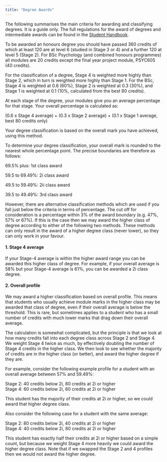 ```yaml
---
title: "Degree Awards"
---
```


The following summarises the main criteria for awarding and classifying degrees. It is a guide only. The full regulations for the award of degrees and intermediate awards can be found in the [Student Handbook](https://www.plymouth.ac.uk/your-university/governance/student-handbook).

To be awarded an honours degree you should have passed 360 credits of which at least 120 are at level 6 (studied in Stage 3 or 4) and a further 120 at level 5 (Stage 2). For BSc Psychology (and combined honours programmes) all modules are 20 credits except the final year project module, PSYC605 (40 credits).

For the classification of a degree, Stage 4 is weighted more highly than Stage 2, which in turn is weighted more highly than Stage 1. For the BSc, Stage 4 is weighted at 0.6 (60%), Stage 2 is weighted at 0.3 (30%), and Stage 1 is weighted at 0.1 (10%, calculated from the best 80 credits).

At each stage of the degree, your modules give you an average percentage for that stage. Your overall percentage is calculated as:

(0.6 x Stage 4 average) + (0.3 x Stage 2 average) + (0.1 x Stage 1 average, best 80 credits only)

Your degree classification is based on the overall mark you have achieved, using this method.

To determine your degree classification, your overall mark is rounded to the nearest whole percentage point. The precise boundaries are therefore as follows:

69.5% plus: 1st class award

59.5 to 69.49%: 2i class award

49.5 to 59.49%: 2ii class award

39.5 to 49.49%: 3rd class award

However, there are alternative classification methods which are used if you fall just below the criteria in terms of percentage. The cut off for consideration is a percentage within 3% of the award boundary (e.g. 47%, 57% or 67%). If this is the case then we may award the higher class of degree according to either of the following two methods. These methods can only result in the award of a higher degree class (never lower), so they can only work in your favour.

#### 1. Stage 4 average

If your Stage-4 average is within the higher award range you can be awarded this higher class of degree. For example, if your overall average is 58% but your Stage-4 average is 61%, you can be awarded a 2i class degree.

#### 2. Overall profile

We may award a higher classification based on overall profile. This means that students who usually achieve module marks in the higher class may be awarded that class of degree, even if their overall average is below the threshold. This is rare, but sometimes applies to a student who has a small number of credits with much lower marks that drag down their overall average.

The calculation is somewhat complicated, but the principle is that we look at how many credits fall into each degree class across Stage 2 and Stage 4. We weight Stage 4 twice as much, by effectively doubling the number of Stage 4 credits in the higher class. We then look to see whether the majority of credits are in the higher class (or better), and award the higher degree if they are.

For example, consider the following example profile for a student with an overall average between 57% and 59.49%:

Stage 2: 40 credits below 2i, 80 credits at 2i or higher\
Stage 4: 60 credits below 2i, 60 credits at 2i or higher

This student has the majority of their credits at 2i or higher, so we could award that higher degree class.

Also consider the following case for a student with the same average:

Stage 2: 80 credits below 2i, 40 credits at 2i or higher\
Stage 4: 40 credits below 2i, 80 credits at 2i or higher

This student has exactly half their credits at 2i or higher based on a simple count, but because we weight Stage 4 more heavily we could award the higher degree class. Note that if we swapped the Stage 2 and 4 profiles then we would not award the higher degree.
